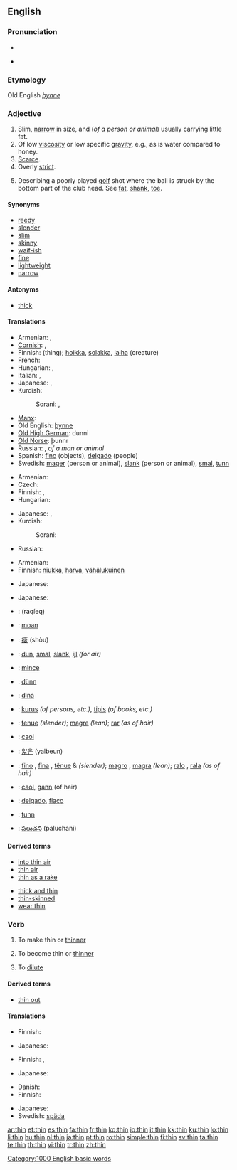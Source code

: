 ==English==

===Pronunciation===
* {{IPA|/'θɪn/}}
* {{audio|en-us-thin.ogg|Audio (US)}}
*: {{rhymes|ɪn}}

===Etymology===
Old English ''[[þynne]]''

===Adjective===
{{en-adj|thinner|thinnest}}

# Slim, [[narrow]] in size, and (''of a person or animal'') usually carrying little fat.
# Of low [[viscosity]] or low specific [[gravity]], e.g., as is water compared to honey.
# [[scarce|Scarce]].
# Overly [[strict]].
# {{sports}} Describing a poorly played [[golf]] shot where the ball is struck by the bottom part of the club head. See [[fat]], [[shank]], [[toe]].

====Synonyms====
{{ws_refer|thin|skinny}}
* [[reedy]]
* [[slender]]
* [[slim]]
* [[skinny]]
* [[waif-ish]]
* [[fine]]
* [[lightweight]]
* [[narrow]]

====Antonyms====
* [[thick]]

====Translations====
{{trans-top|slim, narrow in size}}
* Armenian: {{t|hy|բարակ|sc=Armn|tr=barak}}, {{t|hy|նիհար|sc=Armn|tr=nihar}}
* [[Cornish]]: {{t|kw|moen}}, {{t|kw|tanow}}
* Finnish: {{t|fi|ohut}} (thing); [[hoikka]], [[solakka]], [[laiha]] (creature)
* French: {{t+|fr|maigre}}
* Hungarian: {{t+|hu|vékony}}, {{t+|hu|sovány}}
* Italian: {{t+|it|sottile}}, {{t+|it|magro}}
* Japanese: {{context|of flat objects}} {{t+|ja|薄い|tr=usui|sc=Jpan}}, {{context|of cylindrical objects, people}} {{t+|ja|細い|tr=hosoi|sc=Jpan}}
* Kurdish:
*: Sorani: {{t-|ku|باریک|tr=bAreek|sc=KUchar}}, {{t|ku|ته‌نک|tr=tanik|sc=KUchar}}
{{trans-mid}}
* [[Manx]]: {{t|gv|thanney}}
* Old English: [[þynne]]
* [[Old High German]]: dunni
* [[Old Norse]]: þunnr
* Russian: {{t|ru|тонкий|tr=tónkij}}, {{t|ru|тощий|tr=tóščij}} ''of a man or animal''
* Spanish: [[fino]] (objects), [[delgado]] (people)
* Swedish: [[mager]] (person or animal), [[slank]] (person or animal), [[smal]], [[tunn]]
{{trans-bottom}}

{{trans-top|of low viscosity or low specific gravity}}
* Armenian: {{t|hy|ջրիկ|sc=Armn|tr=ǰrik}}
* Czech: {{t-|cs|řídký|m}}
* Finnish: {{t+|fi|ohut}}, {{t+|fi|laiha}}
* Hungarian: {{t+|hu|híg}}
{{trans-mid}}
* Japanese: {{t+|ja|薄い|tr=usui|sc=Jpan}}, {{t|ja|稀な|tr=mare na|sc=Jpan}}
* Kurdish:
*: Sorani: {{t|ku|شل|tr=shil|sc=KUchar}}
* Russian: {{t+|ru|жидкий|tr=žídkij|sc=Cyrl}}
{{trans-bottom}}

{{trans-top|scarce}}
* Armenian: {{t|hy|նոսր|sc=Armn|tr=nosr}}
* Finnish: [[niukka]], [[harva]], [[vähälukuinen]]
{{trans-mid}}
* Japanese: {{t+|ja|薄い|tr=usui|sc=Jpan}}
{{trans-bottom}}

{{trans-top|overly strict}}
{{trans-mid}}
{{trans-bottom}}

{{trans-top|golf: of a poorly played golf shot}}
* Japanese: {{t|ja|シャンクした|tr=shanku shita|sc=Jpan}}
{{trans-mid}}
{{trans-bottom}}

{{checktrans-top}}
* {{ttbc|Arabic}}: {{Arab|[[رقيق]]}} (raqíeq)
* {{ttbc|Breton}}: [[moan#Breton|moan]]
* {{ttbc|Chinese}}: [[瘦]] (shòu)
* {{ttbc|Dutch}}: [[dun]], [[smal]], [[slank]], [[ijl]] ''(for air)''
* {{ttbc|French}}: [[mince]]
* {{ttbc|German}}: [[dünn]]
* {{ttbc|Ido}}: [[dina]]
* {{ttbc|Indonesian}}: [[kurus]] ''(of persons, etc.)'', [[tipis]] ''(of books, etc.)''
* {{ttbc|Interlingua}}: [[tenue]] ''(slender)''; [[magre]] ''(lean)''; [[rar]] ''(as of hair)''
{{checktrans-mid}}
* {{ttbc|Irish}}: [[caol]]
* {{ttbc|Korean}}: [[얇은]] (yalbeun)
* {{ttbc|Portuguese}}: [[fino]] {{m}}, [[fina]] {{f}}, [[tênue]] {{m}} & {{f}} ''(slender)''; [[magro]] {{m}}, [[magra]] {{f}} ''(lean)''; [[ralo]] {{m}}, [[rala]] {{f}} ''(as of hair)''
* {{ttbc|Scottish Gaelic}}: [[caol]], [[gann]] (of hair)
* {{ttbc|Spanish}}: [[delgado]], [[flaco]]
* {{ttbc|Swedish}}: [[tunn]]
* {{ttbc|Telugu}}: [[పలుచని]] (paluchani)
{{checktrans-bottom}}

====Derived terms====
{{rel-top|terms derived from thin (adjective)}}
* [[into thin air]]
* [[thin air]]
* [[thin as a rake]]
{{rel-mid}}
* [[thick and thin]]
* [[thin-skinned]]
* [[wear thin]]
{{rel-bottom}}

===Verb===
{{en-verb|thins|thinning|thinned}}

# {{transitive}} To make thin or [[thinner]]
# {{intransitive}} To become thin or [[thinner]]
# To [[dilute]]

====Derived terms====
* [[thin out]]

====Translations====
{{trans-top|to make thinner}}
* Finnish: {{t-|fi|ohentaa}}
{{trans-mid}}
* Japanese: {{t-|ja|削る|tr=kezuru|sc=Jpan}}
{{trans-bottom}}

{{trans-top|to become thinner}}
* Finnish: {{t-|fi|oheta}}, {{t-|fi|ohentua}}
{{trans-mid}}
* Japanese: {{context|of persons, animal, etc.}} {{t|ja|痩せる|tr=yaseru|sc=Jpan}}
{{trans-bottom}}

{{trans-top|to dilute}}
* Danish: {{t-|da|fortynde}}
* Finnish: {{t-|fi|laimentaa}}
{{trans-mid}}
* Japanese: {{t|ja|薄める|tr=usumeru|sc=Jpan}}
* Swedish: [[späda]]
{{trans-bottom}}

[[Category:1000 English basic words]]

[[ar:thin]]
[[et:thin]]
[[es:thin]]
[[fa:thin]]
[[fr:thin]]
[[ko:thin]]
[[io:thin]]
[[it:thin]]
[[kk:thin]]
[[ku:thin]]
[[lo:thin]]
[[li:thin]]
[[hu:thin]]
[[nl:thin]]
[[ja:thin]]
[[pt:thin]]
[[ro:thin]]
[[simple:thin]]
[[fi:thin]]
[[sv:thin]]
[[ta:thin]]
[[te:thin]]
[[th:thin]]
[[vi:thin]]
[[tr:thin]]
[[zh:thin]]